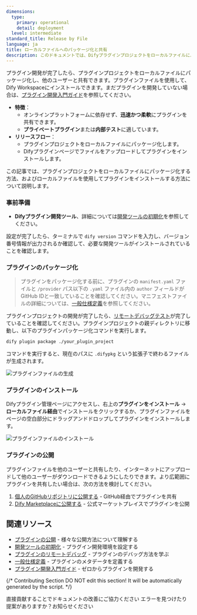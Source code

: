 ```yaml
---
dimensions:
  type:
    primary: operational
    detail: deployment
  level: intermediate
standard_title: Release by File
language: ja
title: ローカルファイルへのパッケージ化と共有
description: このドキュメントでは、Difyプラグインプロジェクトをローカルファイルにパッケージ化し、他のユーザーと共有するための詳細な手順を説明します。内容には、プラグインのパッケージ化前の準備作業、Difyプラグイン開発ツールを使用したパッケージ化コマンドの実行、生成された.difypkgファイルのインストール方法、およびプラグインファイルを他のユーザーと共有する方法が含まれます。
---
```


プラグイン開発が完了したら、プラグインプロジェクトをローカルファイルにパッケージ化し、他のユーザーと共有できます。プラグインファイルを使用して、Dify Workspaceにインストールできます。まだプラグインを開発していない場合は、[プラグイン開発入門ガイド](/plugin-dev-ja/0211-getting-started-dify-tool)を参照してください。

* **特徴**：
  * オンラインプラットフォームに依存せず、**迅速かつ柔軟**にプラグインを共有できます。
  * **プライベートプラグイン**または**内部テスト**に適しています。
* **リリースフロー**：
  * プラグインプロジェクトをローカルファイルにパッケージ化します。
  * Difyプラグインページでファイルをアップロードしてプラグインをインストールします。

この記事では、プラグインプロジェクトをローカルファイルにパッケージ化する方法、およびローカルファイルを使用してプラグインをインストールする方法について説明します。

### 事前準備

* **Difyプラグイン開発ツール**、詳細については[開発ツールの初期化](/plugin-dev-ja/0221-initialize-development-tools)を参照してください。

設定が完了したら、ターミナルで `dify version` コマンドを入力し、バージョン番号情報が出力されるか確認して、必要な開発ツールがインストールされていることを確認します。

### プラグインのパッケージ化

> プラグインをパッケージ化する前に、プラグインの `manifest.yaml` ファイルと `/provider` パス以下の `.yaml` ファイル内の `author` フィールドがGitHub IDと一致していることを確認してください。マニフェストファイルの詳細については、[一般仕様定義](/plugin-dev-ja/0411-general-specifications)を参照してください。

プラグインプロジェクトの開発が完了したら、[リモートデバッグテスト](/plugin-dev-ja/0411-remote-debug-a-plugin)が完了していることを確認してください。プラグインプロジェクトの親ディレクトリに移動し、以下のプラグインパッケージ化コマンドを実行します。

```bash
dify plugin package ./your_plugin_project
```

コマンドを実行すると、現在のパスに `.difypkg` という拡張子で終わるファイルが生成されます。

![プラグインファイルの生成](https://assets-docs.dify.ai/2024/12/98e09c04273eace8fe6e5ac976443cca.png)

### プラグインのインストール

Difyプラグイン管理ページにアクセスし、右上の**プラグインをインストール** → **ローカルファイル経由**でインストールをクリックするか、プラグインファイルをページの空白部分にドラッグアンドドロップしてプラグインをインストールします。

![プラグインファイルのインストール](https://assets-docs.dify.ai/2024/12/8c31c4025a070f23455799f942b91a57.png)

### プラグインの公開

プラグインファイルを他のユーザーと共有したり、インターネットにアップロードして他のユーザーがダウンロードできるようにしたりできます。より広範囲にプラグインを共有したい場合は、次の方法を検討してください。

1. [個人のGitHubリポジトリに公開する](/plugin-dev-ja/0322-release-to-individual-github-repo) - GitHub経由でプラグインを共有
2. [Dify Marketplaceに公開する](/plugin-dev-ja/0322-release-to-dify-marketplace) - 公式マーケットプレイスでプラグインを公開

## 関連リソース

- [プラグインの公開](/plugin-dev-ja/0321-release-overview) - 様々な公開方法について理解する
- [開発ツールの初期化](/plugin-dev-ja/0221-initialize-development-tools) - プラグイン開発環境を設定する
- [プラグインのリモートデバッグ](/plugin-dev-ja/0411-remote-debug-a-plugin) - プラグインのデバッグ方法を学ぶ
- [一般仕様定義](/plugin-dev-ja/0411-general-specifications) - プラグインのメタデータを定義する
- [プラグイン開発入門ガイド](/plugin-dev-ja/0211-getting-started-dify-tool) - ゼロからプラグインを開発する

{/*
Contributing Section
DO NOT edit this section!
It will be automatically generated by the script.
*/}

<CardGroup cols="2">
    <Card
        title="このページを編集する"
        icon="pen-to-square"
        href="https://github.com/langgenius/dify-docs/edit/main/plugin-dev-ja/0322-release-by-file.mdx"
    >
        直接貢献することでドキュメントの改善にご協力ください
    </Card>
    <Card
        title="問題を報告する"
        icon="github"
        href="https://github.com/langgenius/dify-docs/issues/new?title=ドキュメントの問題%3A%20release-by-f&body=%23%23%20問題の説明%0A%3C%21--%20発見した問題について簡単に説明してください%20--%3E%0A%0A%23%23%20ページリンク%0Ahttps%3A%2F%2Fgithub.com%2Flanggenius%2Fdify-docs%2Fblob%2Fmain%2Fplugin-dev-ja%2F0322-release-by-file.mdx%0A%0A%23%23%20提案される変更%0A%3C%21--%20特定の変更案がある場合は、ここで説明してください%20--%3E%0A%0A%3C%21--%20ドキュメントの品質向上にご協力いただきありがとうございます！%20--%3E"
    >
        エラーを見つけたり提案がありますか？お知らせください
    </Card>
</CardGroup>
